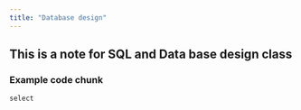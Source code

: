 ```yaml
---
title: "Database design"
---
```


## This is a note for SQL and Data base design class

### Example code chunk

```
select
```